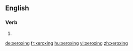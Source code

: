 ==English==

===Verb===
{{head|en|present participle}}

# {{present participle of|xerox|lang=en}}

[[de:xeroxing]]
[[fr:xeroxing]]
[[hu:xeroxing]]
[[vi:xeroxing]]
[[zh:xeroxing]]